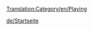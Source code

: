 [[Translation:Category/en/Playing]]

{{en/Bilingual box| De
| ''Artikel, die direkt mit dem Spielen zu tun haben, sind hier zu finden.''
| ''Articles directly relating to playing the game are here.''}}

[[de/Startseite]]